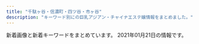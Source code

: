 ```yaml
---
title: "千駄ヶ谷・信濃町・四ツ谷・市ヶ谷"
description: "キーワード別にの巨乳アジアン・チャイナエステ嬢情報をまとめました。"
---
```


新着画像と新着キーワードをまとめています。
2021年01月21日の情報です。

<DmmAffiliateIns />
<KeywordTable
  shops={
    [
    {
        "keywords": {
            "E": 3,
            "\u30bb\u30af\u30b7\u30fc": 2,
            "C": 17,
            "D": 10
        },
        "name": "\u30c6\u30a3\u30e9\u30df\u30b9",
        "station": "\u56db\u30c4\u8c37\u99c52\u756a\u53e3",
        "img_links": [
            "https://juno-esthe.tokyo/wp-content/uploads/2020/03/567tiramisu.jpg",
            "https://juno-esthe.tokyo/wp-content/themes/este/img/tel_header.png",
            "https://juno-esthe.tokyo/wp-content/themes/este/img/top-img03.png",
            "https://juno-esthe.tokyo/wp-content/uploads/2020/06/3456utiramisu.jpg",
            "https://juno-esthe.tokyo/wp-content/themes/este/img/call.png",
            "https://juno-esthe.tokyo/wp-content/uploads/2020/09/897654tiramisu.jpg",
            "https://juno-esthe.tokyo/wp-content/uploads/2020/07/897621tiramisu.jpg",
            "https://juno-esthe.tokyo/wp-content/themes/este/img/top-img05.png",
            "https://juno-esthe.tokyo/wp-content/uploads/2020/02/estrdyfugi.jpg",
            "https://juno-esthe.tokyo/wp-content/themes/este/img/1.jpg",
            "https://juno-esthe.tokyo/wp-content/themes/este/img/top-img02.png",
            "https://juno-esthe.tokyo/wp-content/themes/este/img/4.jpg",
            "https://juno-esthe.tokyo/wp-content/themes/este/img/top-img01.png",
            "https://juno-esthe.tokyo/wp-content/themes/este/img/tel_footer.png",
            "https://juno-esthe.tokyo/wp-content/uploads/2020/09/786544567tiramisu.jpg",
            "https://juno-esthe.tokyo/wp-content/themes/este/img/3.jpg",
            "https://juno-esthe.tokyo/wp-content/uploads/2021/01/1tiramisu.jpg",
            "https://juno-esthe.tokyo/wp-content/themes/este/img/top-img04.png",
            "https://juno-esthe.tokyo/wp-content/themes/este/img/2.jpg",
            "https://juno-esthe.tokyo/wp-content/uploads/2020/06/12345678tiramisu.jpg",
            "https://juno-esthe.tokyo/wp-content/uploads/2020/12/76tiramisu.jpg",
            "https://juno-esthe.tokyo/wp-content/uploads/2018/12/90876satiramisu.jpg"
        ],
        "url": "https://juno-esthe.tokyo/"
    },
    {
        "keywords": {},
        "img_links": [
            "http://e-rosa.net/images/te1.jpg",
            "http://e-rosa.net/images/girl_01.png",
            "http://e-rosa.net/images/meyi2.jpg",
            "http://e-rosa.net/images/risa.jpg",
            "http://e-rosa.net/images/nei_01.png",
            "http://e-rosa.net/images/girl_top.png",
            "http://e-rosa.net/images/aya1.jpg",
            "http://e-rosa.net/images/mimi.jpg",
            "http://e-rosa.net/images/gg1.png",
            "http://e-rosa.net/images/meyi1.jpg",
            "http://e-rosa.net/images/004.jpg",
            "http://e-rosa.net/images/pagetop.png",
            "http://e-rosa.net/images/009.jpg",
            "http://e-rosa.net/images/g13.jpg",
            "http://e-rosa.net/images/yuri.jpg",
            "http://e-rosa.net/images/tite-staff.png",
            "http://e-rosa.net/images/haruka.jpg",
            "http://e-rosa.net/images/002.jpg",
            "http://e-rosa.net/images/ayaka.jpg",
            "http://e-rosa.net/images/girl_03.png",
            "http://e-rosa.net/images/sejutu2.jpg",
            "http://e-rosa.net/images/access3.jpg",
            "http://e-rosa.net/images/yuyi.jpg",
            "http://e-rosa.net/images/006.jpg",
            "http://e-rosa.net/images/rina1.jpg",
            "http://e-rosa.net/images/kaoli.jpg",
            "http://e-rosa.net/images/sejutu1.jpg",
            "http://e-rosa.net/images/tite-magazine.png",
            "http://e-rosa.net/images/sayaka.jpg",
            "http://e-rosa.net/images/noimage.jpg",
            "http://e-rosa.net/images/misa1.jpg",
            "http://e-rosa.net/images/sejutu6.jpg",
            "http://e-rosa.net/images/rimi.jpg",
            "http://e-rosa.net/images/girlx_top.png",
            "http://e-rosa.net/images/aya2.jpg",
            "http://e-rosa.net/images/rina0.jpg",
            "http://e-rosa.net/images/yu.jpg",
            "http://e-rosa.net/images/te3.jpg",
            "http://e-rosa.net/images/right_top.png",
            "http://e-rosa.net/images/003.jpg",
            "http://e-rosa.net/images/g1.jpg",
            "http://e-rosa.net/images/yuna.jpg",
            "http://e-rosa.net/images/lola.jpg",
            "http://e-rosa.net/images/nei_03.png",
            "http://e-rosa.net/images/tite-link.png",
            "http://e-rosa.net/images/rina2.jpg",
            "http://e-rosa.net/images/te2.jpg",
            "http://e-rosa.net/images/right_bottom.png",
            "http://e-rosa.net/images/news_bottom.jpg",
            "http://e-rosa.net/images/news_top.jpg",
            "http://e-rosa.net/images/005.jpg",
            "http://e-rosa.net/images/k1.jpg",
            "http://e-rosa.net/images/ha.jpg",
            "http://e-rosa.net/images/sejutu5.jpg",
            "http://e-rosa.net/images/001.jpg",
            "http://e-rosa.net/images/grande.jpg"
        ],
        "station": "\u56db\u8c37\u4e09\u4e01\u76ee\u99c52\u756a",
        "url": "http://e-rosa.net/",
        "name": "ROSA"
    },
    {
        "keywords": {
            "C": 14
        },
        "img_links": [
            "http://e-yotsuya.net/images/g5.jpg",
            "http://e-yotsuya.net/images/news-tit.png",
            "http://e-yotsuya.net/images/g9.jpg",
            "http://e-yotsuya.net/images/news-tit1.jpg",
            "http://e-yotsuya.net/images/room.jpg",
            "http://e-yotsuya.net/images/g10.jpg",
            "http://e-yotsuya.net/images/g12.jpg",
            "http://e-yotsuya.net/images/baner.jpg",
            "http://e-yotsuya.net/images/baner2.jpg",
            "http://e-yotsuya.net/images/g3.jpg",
            "http://e-yotsuya.net/images/g11.jpg",
            "http://e-yotsuya.net/images/g1.jpg",
            "http://e-yotsuya.net/images/g4.jpg",
            "http://e-yotsuya.net/images/g6.jpg",
            "http://e-yotsuya.net/images/top.jpg",
            "http://e-yotsuya.net/images/g8.jpg",
            "http://e-yotsuya.net/images/mobile.png",
            "http://e-yotsuya.net/images/top2.png",
            "http://e-yotsuya.net/images/g2.jpg",
            "http://e-yotsuya.net/images/g7.jpg",
            "http://e-yotsuya.net/images/tite-staff.jpg",
            "http://e-yotsuya.net/images/tite-staff1.jpg"
        ],
        "name": "\u30b9\u30de\u30a4\u30eb",
        "url": "http://e-yotsuya.net/",
        "station": "JR\u56db\u30c4\u8c37\u99c5\u8d64\u5742\u53e3"
    },
    {
        "url": "http://lakulaku.info/",
        "img_links": [
            "http://lakulaku.info/img/5-2.jpg",
            "http://lakulaku.info/img/5-4.jpg",
            "http://lakulaku.info/images/staff/ai-a.jpg",
            "http://lakulaku.info/images/mobile.png",
            "http://lakulaku.info/images/staff/nena.jpg",
            "http://lakulaku.info/img/rina.jpg",
            "http://lakulaku.info/images/staff/5-1.jpg",
            "http://lakulaku.info/images/staff/yumi.jpg",
            "http://lakulaku.info/images/staff/s06.jpg",
            "http://lakulaku.info/images/staff/5-3.jpg",
            "http://lakulaku.info/images/staff/sizuka.jpg",
            "http://lakulaku.info/images/top.jpg",
            "http://lakulaku.info/img/5-5.jpg",
            "http://lakulaku.info/images/staff/momo.jpg",
            "http://lakulaku.info/images/staff/ai.jpg",
            "http://lakulaku.info/images/staff/mari.jpg",
            "http://lakulaku.info/images/staff/5-4.jpg",
            "http://lakulaku.info/img/5-1.jpg",
            "http://lakulaku.info/img/5-3.jpg",
            "http://lakulaku.info/images/staff/5-5.jpg",
            "http://lakulaku.info/swf/baner.jpg",
            "http://lakulaku.info/images/staff/rina.jpg",
            "http://lakulaku.info/img/s06.jpg",
            "http://lakulaku.info/images/newtit.png",
            "http://lakulaku.info/images/titestaff.png",
            "http://lakulaku.info/images/staff/5-2.jpg"
        ],
        "station": "\u56db\u8c37\u4e09\u4e01\u76ee\u99c52\u756a",
        "name": "\u767e\u5408",
        "keywords": {}
    },
    {
        "keywords": {
            "84": 44,
            "D": 330,
            "85": 154,
            "86": 176,
            "83": 22,
            "82": 22,
            "87": 44,
            "C": 132
        },
        "station": "\u56db\u8c37\u4e09\u4e01\u76ee\u99c52\u756a\u51fa\u53e3",
        "url": "http://aqua.jpn.cm/",
        "name": "\u5149\u540d",
        "img_links": [
            "http://aqua.jpn.cm/photos/sites/16/2019/04/2019042211584069.jpg",
            "http://aqua.jpn.cm/photos/sites/16/2019/02/2019020108033676.jpg",
            "http://aqua.jpn.cm/photos/sites/16/2020/03/2020030507254950.jpg",
            "http://aqua.jpn.cm/photos/sites/16/2018/05/2018052105590585.jpg",
            "http://aqua.jpn.cm/images/room1.jpg",
            "http://aqua.jpn.cm/photos/sites/16/2018/01/2018011007031662.jpg",
            "http://aqua.jpn.cm/photos/sites/16/2019/03/2019031107062221.jpg",
            "http://aqua.jpn.cm/photos/sites/16/2020/10/2020100906522289.jpg",
            "http://aqua.jpn.cm/images/top.png",
            "http://aqua.jpn.cm/images/2.jpg",
            "http://aqua.jpn.cm/images/room5.jpg",
            "http://aqua.jpn.cm/images/mobile.jpg",
            "http://aqua.jpn.cm/photos/sites/16/2021/01/2021011401054262.jpg",
            "http://aqua.jpn.cm/photos/sites/16/2018/01/2018013112184869.jpg",
            "http://aqua.jpn.cm/photos/sites/16/2020/12/2020120107363899.jpg",
            "http://aqua.jpn.cm/photos/sites/16/2018/01/2018011007032034.jpg",
            "http://aqua.jpn.cm/images/room4.jpg",
            "http://aqua.jpn.cm/photos/sites/16/2018/01/2018011007031899.jpg",
            "http://aqua.jpn.cm/photos/sites/16/2020/12/2020120208263886.jpg",
            "http://aqua.jpn.cm/images/s_news.jpg",
            "http://aqua.jpn.cm/photos/sites/16/2018/01/2018011007031840.jpg",
            "http://aqua.jpn.cm/images/1.jpg",
            "http://aqua.jpn.cm/photos/sites/16/2020/04/2020040301184076.jpg",
            "http://aqua.jpn.cm/photos/sites/16/2020/09/2020091507031094.jpg",
            "http://aqua.jpn.cm/photos/sites/16/2018/01/2018011007031429.jpg",
            "http://aqua.jpn.cm/images/3.jpg",
            "http://aqua.jpn.cm/images/s_pick.png",
            "http://aqua.jpn.cm/images/s_staff.png",
            "http://aqua.jpn.cm/images/room3.jpg",
            "http://aqua.jpn.cm/images/line.jpg",
            "http://aqua.jpn.cm/photos/sites/16/2018/01/2018011007031723.jpg",
            "http://aqua.jpn.cm/images/room2.jpg",
            "http://aqua.jpn.cm/photos/sites/16/2020/10/2020100508293240.jpg",
            "http://aqua.jpn.cm/photos/sites/16/2018/03/2018031909460765.jpg",
            "http://aqua.jpn.cm/photos/sites/16/2018/01/2018011007031997.jpg"
        ]
    },
    {
        "url": "http://xn--vckg5a9gug.in.net/",
        "name": "Moon",
        "keywords": {},
        "img_links": [
            "http://xn--vckg5a9gug.in.net/images/cg05.jpg",
            "http://xn--vckg5a9gug.in.net/images/evetop.png",
            "http://xn--vckg5a9gug.in.net/images/cg04.jpg",
            "http://xn--vckg5a9gug.in.net/images/cg06.jpg",
            "http://xn--vckg5a9gug.in.net/images/news.png",
            "http://xn--vckg5a9gug.in.net/images/top.png",
            "http://xn--vckg5a9gug.in.net/link/menlog.jpg",
            "http://xn--vckg5a9gug.in.net/images/cg07.jpg",
            "http://xn--vckg5a9gug.in.net/images/staff_s.png",
            "http://xn--vckg5a9gug.in.net/images/cg03.jpg"
        ],
        "station": "\u9eb9\u753a\u99c51\u756a\u51fa\u53e3"
    },
    {
        "img_links": [
            "http://bimajo.ies.fun/images/s_staff.jpg",
            "http://bimajo.ies.fun/photos/sites/71/2020/09/202009020147082.jpg",
            "http://bimajo.ies.fun/images/news_bj2.png",
            "http://bimajo.ies.fun/images/room3.jpg",
            "http://bimajo.ies.fun/images/s_pick.jpg",
            "http://bimajo.ies.fun/images/end.png",
            "http://bimajo.ies.fun/images/room1.jpg",
            "http://bimajo.ies.fun/photos/sites/71/2020/07/2020072106582415.jpg",
            "http://bimajo.ies.fun/images/s_news.jpg",
            "http://bimajo.ies.fun/images/room2.jpg",
            "http://bimajo.ies.fun/images/room4.jpg",
            "http://bimajo.ies.fun/images/s_face.jpg",
            "http://bimajo.ies.fun/images/mobile.jpg",
            "http://bimajo.ies.fun/images/top.png"
        ],
        "url": "http://bimajo.ies.fun/",
        "name": "\u7652\u3057\u306e\u5c4b",
        "station": "\u56db\u8c37\u4e09\u4e01\u76ee\u99c52\u756a\u51fa\u53e3",
        "keywords": {
            "85": 15,
            "D": 30,
            "86": 15,
            "C": 10
        }
    },
    {
        "img_links": [
            "http://www.bara.relaxjp.info/img/tel.png",
            "http://www.bara.relaxjp.info/img/ttl_info.png",
            "http://www.bara.relaxjp.info/img/ttl_news.png",
            "http://www.bara.relaxjp.info/files/002.jpg",
            "http://www.bara.relaxjp.info/files/002-02.jpg",
            "http://www.bara.relaxjp.info/images/slider/3.jpg",
            "http://www.bara.relaxjp.info/images/slider/1.jpg",
            "http://www.bara.relaxjp.info/files/001-02.jpg",
            "http://www.bara.relaxjp.info/files/005.jpg",
            "http://www.bara.relaxjp.info/img/goback.jpg",
            "http://www.bara.relaxjp.info/files/005-02.jpg",
            "http://www.bara.relaxjp.info/img/pickup.jpg",
            "http://www.bara.relaxjp.info/img/btn_side_mobile.jpg",
            "http://www.bara.relaxjp.info/files/003-02.jpg",
            "http://www.bara.relaxjp.info/images/slider/2.jpg",
            "http://www.bara.relaxjp.info/files/003.jpg",
            "http://www.bara.relaxjp.info/files/001.jpg",
            "http://www.bara.relaxjp.info/img/ttl_therapist_top.png"
        ],
        "url": "http://www.bara.relaxjp.info/",
        "keywords": {
            "87": 6,
            "D": 8,
            "86": 2,
            "C": 12
        },
        "station": "\u56db\u8c37\u4e09\u4e01\u76ee\u99c53\u756a\u53e3",
        "name": "\u8594\u8587"
    },
    {
        "station": "\u56db\u8c37\u4e09\u4e01\u76ee\u99c52\u756a\u53e3",
        "name": "\u30aa\u30fc\u30ed\u30e9",
        "img_links": [
            "http://l-rlx.com/images/index_16.jpg",
            "http://l-rlx.com/images/index_20.jpg",
            "http://l-rlx.com/images/info.jpg",
            "http://l-rlx.com/girl/04.jpg",
            "http://l-rlx.com/images/index_05.jpg",
            "http://l-rlx.com/images/info_09.jpg",
            "http://l-rlx.com/images/index_17.jpg",
            "http://l-rlx.com/images/index_07.jpg",
            "http://l-rlx.com/girl/00.jpg",
            "http://l-rlx.com/images/03.jpg",
            "http://l-rlx.com/images/02.jpg",
            "http://l-rlx.com/girl/01.jpg",
            "http://l-rlx.com/images/rec.jpg",
            "http://l-rlx.com/images/staff_09.jpg",
            "http://l-rlx.com/images/01.jpg",
            "http://l-rlx.com/girl/03.jpg",
            "http://l-rlx.com/images/index_03.jpg",
            "http://l-rlx.com/girl/05.jpg",
            "http://l-rlx.com/images/index_06.jpg",
            "http://l-rlx.com/images/index_12.jpg",
            "http://l-rlx.com/images/sub_09.jpg",
            "http://l-rlx.com/images/rec_09.jpg",
            "http://l-rlx.com/images/index_01.jpg",
            "http://l-rlx.com/images/index_04.jpg",
            "http://l-rlx.com/images/index_02.jpg",
            "http://l-rlx.com/images/index_21.jpg",
            "http://l-rlx.com/girl/02.jpg",
            "http://l-rlx.com/images/index_14.jpg"
        ],
        "keywords": {},
        "url": "http://l-rlx.com/"
    }
]
}
/>
<DmmAffiliateScript />
